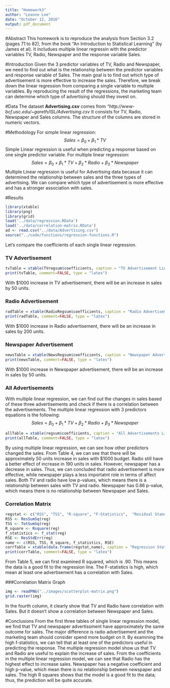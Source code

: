 ```yaml
---
title: "Homework3"
author: "Leanne Lee"
date: "October 12, 2016"
output: pdf_document
---
```


#Abstract
This homework is to reproduce the analysis from Section 3.2 (pages 71 to 82), from the book "An Introduction to Statistical Learning" (by James et al). It includues multiple linear regressin with the predictor variables TV, Radio, Newspaper and the response variable Sales.

#Introduction
Given the 3 predictor variables of TV, Radio and Newspaper, we need to find out what is the relationship between the predictor variables and response variable of Sales. The main goal is to find out which type of advertisement is more effective to increase the sales. Therefore, we break down the linear regression from comparing a single variable to multiple variables. By reproducing the result of the regressions, the marketing team can determine which type of advertising should they invest on. 

#Data 
The dataset **Advertising.csv** comes from *"http://www-bcf.usc.edu/~gareth/ISL/Advertising.csv* It consists for TV, Radio, Newspaper and Sales columns. The structure of the columns are stored in numeric vectors. 

#Methodology
For simple linear regression: 
$$Sales = \beta_{0}+\beta_{1} * TV$$
Simple Linear regression is useful when predicting a response based on one single predictor variable.
For multiple linear regression:
$$Sales = \beta_{0}+\beta_{1} * TV + \beta_{2}*Radio + \beta_{3}*Newspaper$$
Multiple Linear regression is useful for Advertising data becasue it can determined the relationship between sales and the three types of advertising. We can compare which type of advertisement is more effective and has a stronger association with sales. 

#Results

```r
library(xtable)
library(png)
library(grid)
load('../data/regression.RData')
load('../data/correlation-matrix.RData')
ad <- read.csv("../data/Advertising.csv")
source("../code/functions/regression-functions.R")
```

Let's compare the coefficients of each single linear regression.

### TV Advertisement

```r
tvTable = xtable(TVregsum$coefficients, caption = "TV Advertisement Linear Regression")
print(tvTable, comment=FALSE, type = "latex")
```
With $1000 increase in TV advertisement, there will be an increase in sales by 50 units. 

### Radio Advertisement

```r
radTable = xtable(RadioRegsum$coefficients, caption = "Radio Advertisement Linear Regression")
print(radTable, comment=FALSE, type = "latex")
```
With $1000 increase in Radio advertisement, there will be an increase in sales by 200 units. 

### Newspaper Advertisement

```r
newsTable = xtable(NewsRegsum$coefficients, caption = "Newspaper Advertisement Linear Regression")
print(newsTable, comment=FALSE, type = "latex")
```
With $1000 increase in Newspaper advertisement, there will be an increase in sales by 50 units. 

### All Advertisements 

With multiple linear regression, we can find out the changes in sales based of these three advertisements and check if there is a correlation between the advertisements. 
The multiple linear regression with 3 predictors equations is the following: 
$$Sales = \beta_{0}+\beta_{1} * TV + \beta_{2}*Radio + \beta_{3}*Newspaper$$

```r
allTable = xtable(regsum$coefficients, caption = "All Advertisements Linear Regression")
print(allTable, comment=FALSE, type = "latex")
```

By using multiple linear regression, we can see how other predictors changed the sales. From Table 4, we can see that there will be approximately 50 units increase in sales with $1000 budget. Radio still have a better effect of increase in 190 units in sales. However, newspaper has a decrease in sales. Thus, we can concluded that radio advertisement is more effective, while newspaper plays a less importatnt role in terms of affect sales. Both TV and radio have low p-values, which means there is a relationship between sales with TV and radio. Newspaper has 0.86 p-value, which means there is no relationship between Newspaper and Sales. 

### Correlation Matrix

```r
regstat <- c("RSS", "TSS", "R-square", "F-Statistics",  "Residual Standard Error")
RSS <- ResSumSq(reg)
TSS <- TotSumSq(reg)
R_square <- Rsquare(reg)
f_statistics <- f_stat(reg)
RSE <- ResStdErr(reg)
name <- c(RSS, TSS, R_square, f_statistics, RSE)
corrTable = xtable(data.frame(regstat,name), caption = "Regression Statistics")
print(corrTable, comment=FALSE, type = "latex")
```

From Table 5, we can first examined R squared, which is .90. This means the data is a good fit to the regression line. The F-statistics is high, which mean at least one advertisement has a correlation with Sales. 

###Correlation Matrix Graph

```r
img <- readPNG("../images/scatterplot-matrix.png")
grid.raster(img)
```

In the fourth column, it clearly show that TV and Radio have correlation with Sales. But it doesn't show a correlation between Newspaper and Sales. 

#Conclusions
From the first three tables of single linear regression model, we find that TV and newspaper advertissment have approximately the same outcome for sales. The major difference is radio advertisement and the marketing team should consider spend more budget on it. 
By examining the high f-statistics, we can tell that at least one of the predictors useful in predicting the response. The multiple regression model show us that TV and Radio are useful to explain the increase of sales. From the coefficients in the multiple linear regression model, we can see that Radio has the highest effect to increase sales. Newspaper has a negative coefficient and high p-value, which mean there is no relationship between newspaper and sales. The high R squares shows that the model is a good fit to the data; thus, the prediction will be quite accurate. 